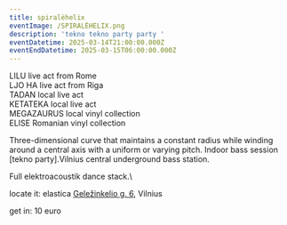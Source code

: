 ```yaml
---
title: spiralėhelix
eventImage: /SPIRALĖHELIX.png
description: 'tekno tekno party party '
eventDatetime: 2025-03-14T21:00:00.000Z
eventEndDatetime: 2025-03-15T06:00:00.000Z
---
```


LILU live act from Rome\
LJO HA  live act from Riga\
TADAN local live act\
KETATEKA local live act\
MEGAZAURUS local vinyl collection\
ELISE Romanian vinyl collection

Three-dimensional curve that maintains a constant radius while winding around a central axis with a uniform or varying pitch. Indoor bass session \[tekno party].Vilnius central underground bass station.

Full elektroacoustik dance stack.\


locate it: elastica [Geležinkelio g. 6](https://www.google.com/maps/place//data=!4m2!3m1!1s0x46dd9572214937e1:0xfdcd7907ac004efd?sa=X\&ved=1t:8290\&ictx=111), Vilnius

get in: 10 euro
